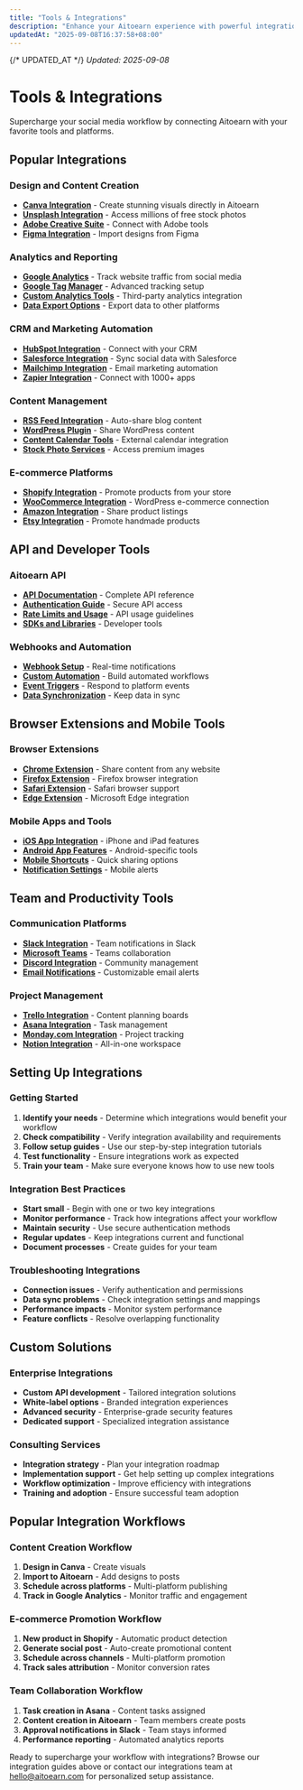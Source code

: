 ```yaml
---
title: "Tools & Integrations"
description: "Enhance your Aitoearn experience with powerful integrations and third-party tools"
updatedAt: "2025-09-08T16:37:58+08:00"
---
```

{/* UPDATED_AT */}
_Updated: 2025-09-08_

# Tools & Integrations

Supercharge your social media workflow by connecting Aitoearn with your favorite tools and platforms.

## Popular Integrations

### Design and Content Creation
- **[Canva Integration](tools-integrations/901-canva-integration)** - Create stunning visuals directly in Aitoearn
- **[Unsplash Integration](tools-integrations/902-unsplash-integration)** - Access millions of free stock photos
- **[Adobe Creative Suite](tools-integrations/903-adobe-creative-suite)** - Connect with Adobe tools
- **[Figma Integration](tools-integrations/904-figma-integration)** - Import designs from Figma

### Analytics and Reporting
- **[Google Analytics](tools-integrations/905-google-analytics)** - Track website traffic from social media
- **[Google Tag Manager](tools-integrations/906-google-tag-manager)** - Advanced tracking setup
- **[Custom Analytics Tools](tools-integrations/907-custom-analytics-tools)** - Third-party analytics integration
- **[Data Export Options](tools-integrations/908-data-export-options)** - Export data to other platforms

### CRM and Marketing Automation
- **[HubSpot Integration](tools-integrations/909-hubspot-integration)** - Connect with your CRM
- **[Salesforce Integration](tools-integrations/910-salesforce-integration)** - Sync social data with Salesforce
- **[Mailchimp Integration](tools-integrations/911-mailchimp-integration)** - Email marketing automation
- **[Zapier Integration](tools-integrations/912-zapier-integration)** - Connect with 1000+ apps

### Content Management
- **[RSS Feed Integration](tools-integrations/913-rss-feed-integration)** - Auto-share blog content
- **[WordPress Plugin](tools-integrations/914-wordpress-plugin)** - Share WordPress content
- **[Content Calendar Tools](tools-integrations/915-content-calendar-tools)** - External calendar integration
- **[Stock Photo Services](tools-integrations/916-stock-photo-services)** - Access premium images

### E-commerce Platforms
- **[Shopify Integration](tools-integrations/917-shopify-integration)** - Promote products from your store
- **[WooCommerce Integration](tools-integrations/918-woocommerce-integration)** - WordPress e-commerce connection
- **[Amazon Integration](tools-integrations/919-amazon-integration)** - Share product listings
- **[Etsy Integration](tools-integrations/920-etsy-integration)** - Promote handmade products

## API and Developer Tools

### Aitoearn API
- **[API Documentation](tools-integrations/921-api-documentation)** - Complete API reference
- **[Authentication Guide](tools-integrations/922-api-authentication)** - Secure API access
- **[Rate Limits and Usage](tools-integrations/923-api-rate-limits)** - API usage guidelines
- **[SDKs and Libraries](tools-integrations/924-sdks-libraries)** - Developer tools

### Webhooks and Automation
- **[Webhook Setup](tools-integrations/925-webhook-setup)** - Real-time notifications
- **[Custom Automation](tools-integrations/926-custom-automation)** - Build automated workflows
- **[Event Triggers](tools-integrations/927-event-triggers)** - Respond to platform events
- **[Data Synchronization](tools-integrations/928-data-synchronization)** - Keep data in sync

## Browser Extensions and Mobile Tools

### Browser Extensions
- **[Chrome Extension](tools-integrations/929-chrome-extension)** - Share content from any website
- **[Firefox Extension](tools-integrations/930-firefox-extension)** - Firefox browser integration
- **[Safari Extension](tools-integrations/931-safari-extension)** - Safari browser support
- **[Edge Extension](tools-integrations/932-edge-extension)** - Microsoft Edge integration

### Mobile Apps and Tools
- **[iOS App Integration](tools-integrations/933-ios-app-integration)** - iPhone and iPad features
- **[Android App Features](tools-integrations/934-android-app-features)** - Android-specific tools
- **[Mobile Shortcuts](tools-integrations/935-mobile-shortcuts)** - Quick sharing options
- **[Notification Settings](tools-integrations/936-notification-settings)** - Mobile alerts

## Team and Productivity Tools

### Communication Platforms
- **[Slack Integration](tools-integrations/937-slack-integration)** - Team notifications in Slack
- **[Microsoft Teams](tools-integrations/938-microsoft-teams)** - Teams collaboration
- **[Discord Integration](tools-integrations/939-discord-integration)** - Community management
- **[Email Notifications](tools-integrations/940-email-notifications)** - Customizable email alerts

### Project Management
- **[Trello Integration](tools-integrations/941-trello-integration)** - Content planning boards
- **[Asana Integration](tools-integrations/942-asana-integration)** - Task management
- **[Monday.com Integration](tools-integrations/943-monday-integration)** - Project tracking
- **[Notion Integration](tools-integrations/944-notion-integration)** - All-in-one workspace

## Setting Up Integrations

### Getting Started
1. **Identify your needs** - Determine which integrations would benefit your workflow
2. **Check compatibility** - Verify integration availability and requirements
3. **Follow setup guides** - Use our step-by-step integration tutorials
4. **Test functionality** - Ensure integrations work as expected
5. **Train your team** - Make sure everyone knows how to use new tools

### Integration Best Practices
- **Start small** - Begin with one or two key integrations
- **Monitor performance** - Track how integrations affect your workflow
- **Maintain security** - Use secure authentication methods
- **Regular updates** - Keep integrations current and functional
- **Document processes** - Create guides for your team

### Troubleshooting Integrations
- **Connection issues** - Verify authentication and permissions
- **Data sync problems** - Check integration settings and mappings
- **Performance impacts** - Monitor system performance
- **Feature conflicts** - Resolve overlapping functionality

## Custom Solutions

### Enterprise Integrations
- **Custom API development** - Tailored integration solutions
- **White-label options** - Branded integration experiences
- **Advanced security** - Enterprise-grade security features
- **Dedicated support** - Specialized integration assistance

### Consulting Services
- **Integration strategy** - Plan your integration roadmap
- **Implementation support** - Get help setting up complex integrations
- **Workflow optimization** - Improve efficiency with integrations
- **Training and adoption** - Ensure successful team adoption

## Popular Integration Workflows

### Content Creation Workflow
1. **Design in Canva** - Create visuals
2. **Import to Aitoearn** - Add designs to posts
3. **Schedule across platforms** - Multi-platform publishing
4. **Track in Google Analytics** - Monitor traffic and engagement

### E-commerce Promotion Workflow
1. **New product in Shopify** - Automatic product detection
2. **Generate social post** - Auto-create promotional content
3. **Schedule across channels** - Multi-platform promotion
4. **Track sales attribution** - Monitor conversion rates

### Team Collaboration Workflow
1. **Task creation in Asana** - Content tasks assigned
2. **Content creation in Aitoearn** - Team members create posts
3. **Approval notifications in Slack** - Team stays informed
4. **Performance reporting** - Automated analytics reports

Ready to supercharge your workflow with integrations? Browse our integration guides above or contact our integrations team at [hello@aitoearn.com](mailto:hello@aitoearn.com) for personalized setup assistance.
